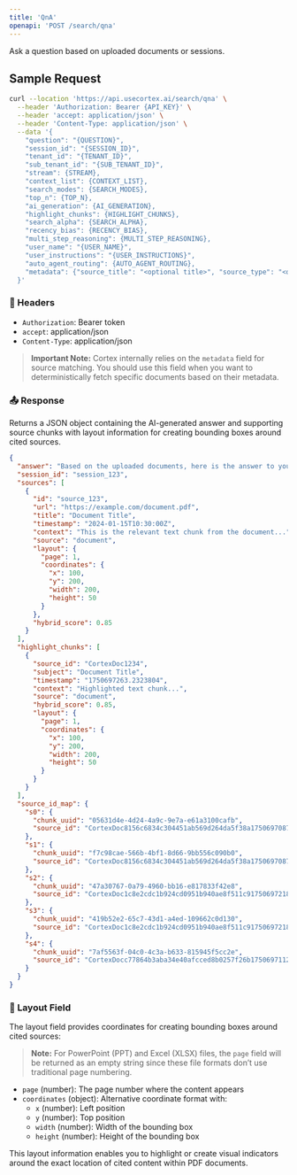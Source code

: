 ```yaml
---
title: 'QnA'
openapi: 'POST /search/qna'
---
```


Ask a question based on uploaded documents or sessions.

## Sample Request

```bash
curl --location 'https://api.usecortex.ai/search/qna' \
  --header 'Authorization: Bearer {API_KEY}' \
  --header 'accept: application/json' \
  --header 'Content-Type: application/json' \
  --data '{
    "question": "{QUESTION}",
    "session_id": "{SESSION_ID}",
    "tenant_id": "{TENANT_ID}",
    "sub_tenant_id": "{SUB_TENANT_ID}",
    "stream": {STREAM},
    "context_list": {CONTEXT_LIST},
    "search_modes": {SEARCH_MODES},
    "top_n": {TOP_N},
    "ai_generation": {AI_GENERATION},
    "highlight_chunks": {HIGHLIGHT_CHUNKS},
    "search_alpha": {SEARCH_ALPHA},
    "recency_bias": {RECENCY_BIAS},
    "multi_step_reasoning": {MULTI_STEP_REASONING},
    "user_name": "{USER_NAME}",
    "user_instructions": "{USER_INSTRUCTIONS}",
    "auto_agent_routing": {AUTO_AGENT_ROUTING},
    "metadata": {"source_title": "<optional title>", "source_type": "<optional type>"}
  }'
```

### 🔐 Headers
- `Authorization`: Bearer token
- `accept`: application/json
- `Content-Type`: application/json

> **Important Note:** Cortex internally relies on the `metadata` field for source matching. You should use this field when you want to deterministically fetch specific documents based on their metadata.

### 📤 Response
Returns a JSON object containing the AI-generated answer and supporting source chunks with layout information for creating bounding boxes around cited sources.

```json
{
  "answer": "Based on the uploaded documents, here is the answer to your question...",
  "session_id": "session_123",
  "sources": [
    {
      "id": "source_123",
      "url": "https://example.com/document.pdf",
      "title": "Document Title",
      "timestamp": "2024-01-15T10:30:00Z",
      "context": "This is the relevant text chunk from the document...",
      "source": "document",
      "layout": {
        "page": 1,
        "coordinates": {
          "x": 100,
          "y": 200,
          "width": 200,
          "height": 50
        }
      },
      "hybrid_score": 0.85
    }
  ],
  "highlight_chunks": [
    {
      "source_id": "CortexDoc1234",
      "subject": "Document Title",
      "timestamp": "1750697263.2323804",
      "context": "Highlighted text chunk...",
      "source": "document",
      "hybrid_score": 0.85,
      "layout": {
        "page": 1,
        "coordinates": {
          "x": 100,
          "y": 200,
          "width": 200,
          "height": 50
        }
      }
    }
  ],
  "source_id_map": {
    "s0": {
      "chunk_uuid": "05631d4e-4d24-4a9c-9e7a-e61a3100cafb",
      "source_id": "CortexDoc8156c6834c304451ab569d264da5f38a1750697087"
    },
    "s1": {
      "chunk_uuid": "f7c98cae-566b-4bf1-8d66-9bb556c090b0",
      "source_id": "CortexDoc8156c6834c304451ab569d264da5f38a1750697087"
    },
    "s2": {
      "chunk_uuid": "47a30767-0a79-4960-bb16-e817833f42e8",
      "source_id": "CortexDoc1c8e2cdc1b924cd0951b940ae8f511c91750697218"
    },
    "s3": {
      "chunk_uuid": "419b52e2-65c7-43d1-a4ed-109662c0d130",
      "source_id": "CortexDoc1c8e2cdc1b924cd0951b940ae8f511c91750697218"
    },
    "s4": {
      "chunk_uuid": "7af5563f-04c0-4c3a-b633-815945f5cc2e",
      "source_id": "CortexDocc77864b3aba34e40afcced8b0257f26b1750697112"
    }
  }
}
```

### 📍 Layout Field
The layout field provides coordinates for creating bounding boxes around cited sources:

> **Note:** For PowerPoint (PPT) and Excel (XLSX) files, the `page` field will be returned as an empty string since these file formats don’t use traditional page numbering.

- `page` (number): The page number where the content appears
- `coordinates` (object): Alternative coordinate format with:
  - `x` (number): Left position
  - `y` (number): Top position
  - `width` (number): Width of the bounding box
  - `height` (number): Height of the bounding box

This layout information enables you to highlight or create visual indicators around the exact location of cited content within PDF documents.
